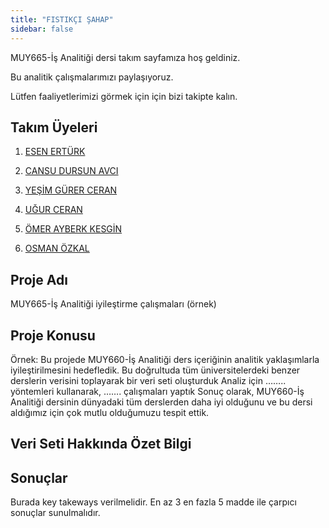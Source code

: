 ```yaml
---
title: "FISTIKÇI ŞAHAP"
sidebar: false 
---
```


MUY665-İş Analitiği dersi takım sayfamıza hoş geldiniz.

Bu analitik çalışmalarımızı paylaşıyoruz.

Lütfen faaliyetlerimizi görmek için için bizi takipte kalın.

## Takım Üyeleri

1.  [ESEN ERTÜRK](/takim/esen.qmd "ESEN ERTÜRK")

2.  [CANSU DURSUN AVCI ](/takim/cansu.qmd "CANSU DURSUN AVCI")

3.  [YEŞİM GÜRER CERAN](/takim/yesim.qmd "YEŞİM GÜRER CERAN ")

4.  [UĞUR CERAN](/takim/ugur.qmd "UĞUR CERAN")

5.  [ÖMER AYBERK KESGİN](/takim/ayberk.qmd "ÖMER AYBERK KESGİN")

6.  [OSMAN ÖZKAL](/takim/osman.qmd "OSMAN ÖZKAL")

## Proje Adı

MUY665-İş Analitiği iyileştirme çalışmaları (örnek)

## Proje Konusu

Örnek: Bu projede MUY660-İş Analitiği ders içeriğinin analitik yaklaşımlarla iyileştirilmesini hedefledik. Bu doğrultuda tüm üniversitelerdeki benzer derslerin verisini toplayarak bir veri seti oluşturduk Analiz için ........ yöntemleri kullanarak, ....... çalışmaları yaptık Sonuç olarak, MUY660-İş Analitiği dersinin dünyadaki tüm derslerden daha iyi olduğunu ve bu dersi aldığımız için çok mutlu olduğumuzu tespit ettik.

## Veri Seti Hakkında Özet Bilgi

## Sonuçlar

Burada key takeways verilmelidir. En az 3 en fazla 5 madde ile çarpıcı sonuçlar sunulmalıdır.